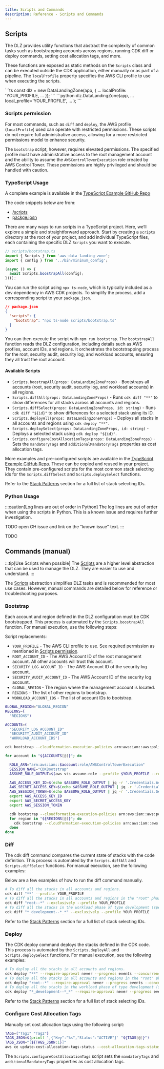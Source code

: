 ```yaml
---
title: Scripts and Commands
description: Reference - Scripts and Commands
---
```


## Scripts

The DLZ provides utility functions that abstract the complexity of common tasks such as bootstrapping accounts across
regions, running CDK diff or deploy commands, setting cost allocation tags, and more.

These functions are exposed as static methods on the `Scripts` class and can be executed outside the CDK application,
either manually or as part of a pipeline. The `localProfile` property specifies the AWS CLI profile to use when
executing the scripts.

<DualCode>
  <Fragment slot="ts">
    ```ts
    const dlz = new DataLandingZone(app, {
    ...
      localProfile: 'YOUR_PROFILE,
    ...
  });
    ```
  </Fragment>
  <Fragment slot="python">
    ```python
    dlz.DataLandingZone(app,
    ...
    local_profile='YOUR_PROFILE',
    ...
    );
    ```
  </Fragment>
</DualCode>

### Scripts permission

For most commands, such as `diff` and `deploy`, the AWS profile (`localProfile`) used can operate with restricted permissions.
These scripts do not require full administrative access, allowing for a more restricted permissions model to
enhance security.

The `bootstrap` script, however, requires elevated permissions. The specified profile must have administrative access
to the root management account and the ability to assume the `AWSControlTowerExecution` role created by AWS
Control Tower. These permissions are highly privileged and should be handled with caution.

### TypeScript Usage

A complete example is available in the [TypeScript Example GitHub Repo](https://github.com/DataChefHQ/aws-data-landing-zone-example-typescript)

The code snippets below are from:
- [/scripts](https://github.com/DataChefHQ/aws-data-landing-zone-example-typescript/tree/main/scripts)
- [packge.josn](https://github.com/DataChefHQ/aws-data-landing-zone-example-typescript/tree/main/package.json)

There are many ways to run scripts in a TypeScript project. Here, we’ll explore a simple and straightforward approach.
Start by creating a `scripts` directory at the root of your project, and add individual TypeScript files, each
containing the specific DLZ `Scripts` you want to execute.

```ts
// scripts/bootstrap.ts
import { Scripts } from 'aws-data-landing-zone';
import { config } from '../bin/minimum_config';

(async () => {
  await Scripts.boostrapAll(config);
})();
```

You can run the script using `npx ts-node`, which is typically included as a dev dependency in AWS CDK projects. To
simplify the process, add a corresponding script to your `package.json`.

```json
// package.json
{
  "scripts": {
    "bootstrap": "npx ts-node scripts/bootstrap.ts"
  }
}
```
You can then execute the script with `npm run bootstrap`. The `bootstrapAll` function reads the DLZ configuration,
including details such as AWS profiles, account IDs, and regions. It orchestrates the bootstrapping process for the
root, security audit, security log, and workload accounts, ensuring they all trust the root account.

#### Available Scripts

- `Scripts.boostrapAll(props: DataLandingZoneProps)` - Bootstraps all accounts (root, security audit, security log,
and workload accounts) in all regions.
- `Scripts.diffAll(props: DataLandingZoneProps)` - Runs `cdk diff "**"` to show differences for all stacks across all accounts and regions.
- `Scripts.diffSelect(props: DataLandingZoneProps, id: string)` - Runs `cdk diff "${id}"` to show differences for a selected stack using its ID.
- `Scripts.deployAll(props: DataLandingZoneProps)` - Deploys all stacks in all accounts and regions using `cdk deploy "**"`.
- `Scripts.deploySelect(props: DataLandingZoneProps, id: string)` - Deploys a selected stack using `cdk deploy "${id}"`.
- `Scripts.configureCostAllocationTags(props: DataLandingZoneProps)` - Sets the `mandatoryTags` and
  `additionalMandatoryTags` properties as cost allocation tags.


More examples and pre-configured scripts are available in the
[TypeScript Example GitHub Repo](https://github.com/DataChefHQ/aws-data-landing-zone-example-typescript). These can
be copied and reused in your project. They contain pre-configured scripts for the most common stack
selecting ids for the `Scripts.diffSelect` and `Scripts.deploySelect` functions.

Refer to the [Stack Patterns](/components/build-system/deployment-order#stacks-patterns) section for a full list of stack selecting IDs.

### Python Usage

:::caution[Log lines are out of order in Python]
The log lines are out of order when using the scripts in Python. This is a known issue and requires further
investigation.

TODO open GH issue and link on the "known issue" text.
:::

TODO

## Commands (manual)

:::tip[Use Scripts when possible]
The [Scripts](#scripts) are a higher level abstraction that can be used to manage the DLZ. They are easier to use and understand.
:::

The [Scripts](#scripts) abstraction simplifies DLZ tasks and is recommended for most use cases. However, manual
commands are detailed below for reference or troubleshooting purposes.

### Bootstrap

Each account and region defined in the DLZ configuration must be CDK bootstrapped. This process is automated by the
`Scripts.boostrapAll` function. For manual execution, use the following steps:

Script replacements:
- `YOUR_PROFILE` - The AWS CLI profile to use. See required permission as mentioned in [Scripts permission](#scripts-permission).
- `ROOT_ACCOUNT_ID` - The AWS Account ID of the root management account. All other accounts will trust this account.
- `SECURITY_LOG_ACCOUNT_ID` - The AWS Account ID of the security log account.
- `SECURITY_AUDIT_ACCOUNT_ID` - The AWS Account ID of the security log account.
- `GLOBAL_REGION` - The region where the management account is located.
- `REGIONS` - The list of other regions to bootstrap.
- `WORKLOAD_ACCOUNT_IDS` - The list of account IDs to bootstrap.

```bash
GLOBAL_REGION="GLOBAL_REGION"
REGIONS=(
  "REGIONS")

ACCOUNTS=(
  "SECURITY_LOG_ACCOUNT_ID"
  "SECURITY_AUDIT_ACCOUNT_ID"
  "WORKLOAD_ACCOUNT_IDS")

cdk bootstrap --cloudformation-execution-policies arn:aws:iam::aws:policy/AdministratorAccess --profile $YOUR_PROFILE --tags Owner=infra --tags Project=dlz --tags Environment=dlz aws://$ROOT_ACCOUNT_ID/$GLOBAL_REGION

for account in "${ACCOUNTS[@]}"; do

  ROLE_ARN="arn:aws:iam::$account:role/AWSControlTowerExecution"
  SESSION_NAME="CDKBootstrap"
  ASSUME_ROLE_OUTPUT=$(aws sts assume-role --profile $YOUR_PROFILE --role-arn $ROLE_ARN --role-session-name $SESSION_NAME)

  AWS_ACCESS_KEY_ID=$(echo $ASSUME_ROLE_OUTPUT | jq -r '.Credentials.AccessKeyId')
  AWS_SECRET_ACCESS_KEY=$(echo $ASSUME_ROLE_OUTPUT | jq -r '.Credentials.SecretAccessKey')
  AWS_SESSION_TOKEN=$(echo $ASSUME_ROLE_OUTPUT | jq -r '.Credentials.SessionToken')
  export AWS_ACCESS_KEY_ID
  export AWS_SECRET_ACCESS_KEY
  export AWS_SESSION_TOKEN

  cdk bootstrap --cloudformation-execution-policies arn:aws:iam::aws:policy/AdministratorAccess --trust $ROOT_ACCOUNT_ID --tags Owner=infra --tags Project=dlz --tags Environment=dlz aws://$account/$GLOBAL_REGION
  for region in "${REGIONS[@]}"; do
    cdk bootstrap --cloudformation-execution-policies arn:aws:iam::aws:policy/AdministratorAccess --trust $ROOT_ACCOUNT_ID --tags Owner=infra --tags Project=dlz --tags Environment=dlz aws://$account/$region
  done
done
```


### Diff

The cdk diff command compares the current state of stacks with the code definition.
This process is automated by the `Scripts.diffAll` and `Scripts.diffSelect` functions.
For manual execution, see the following examples:

Below are a few examples of how to run the diff command manually.
```bash
# To diff all the stacks in all accounts and regions.
cdk diff "**" --profile YOUR_PROFILE
# To diff all the stacks in all accounts and regions in the "root" phase.
cdk diff "root--*" --exclusively --profile YOUR_PROFILE
# To diff all the stacks in the workload phase of type development (specified in the config by type: DlzAccountType.DEVELOP)
cdk diff "*_development--*_*" --exclusively --profile YOUR_PROFILE
```

Refer to the [Stack Patterns](/components/build-system/deployment-order#stacks-patterns) section for a full list of stack selecting IDs.

### Deploy

The CDK deploy command deploys the stacks defined in the CDK code.
This process is automated by the `Scripts.deployAll` and `Scripts.deploySelect` functions.
For manual execution, see the following examples:

```bash
# To deploy all the stacks in all accounts and regions.
cdk deploy "**" --require-approval never --progress events --concurrency 10 --profile ct-sandbox-exported
# To deploy all the stacks in all accounts and regions in the "root" phase.
cdk deploy "root--*" --require-approval never --progress events --concurrency 10 --exclusively --profile ct-sandbox-exported
# To deploy all the stacks in the workload phase of type development (specified in the config by type: DlzAccountType.DEVELOP)
cdk deploy "*_development--*_*" --require-approval never --progress events --concurrency 10 --exclusively --profile ct-sandbox-exported
```

Refer to the [Stack Patterns](/components/build-system/deployment-order#stacks-patterns) section for a full list of stack selecting IDs.

### Configure Cost Allocation Tags

Manually set cost allocation tags using the following script:

```bash
TAGS=("Tag1" "Tag2")
TAGS_JSON=$(printf ',{"Key":"%s","Status":"ACTIVE"}' "${TAGS[@]}")
TAGS_JSON="[${TAGS_JSON:1}]"
aws ce update-cost-allocation-tags-status --cost-allocation-tags-statuses "$TAGS_JSON"
```

The `Scripts.configureCostAllocationTags` script sets the `mandatoryTags` and `additionalMandatoryTags`
properties as cost allocation tags.






